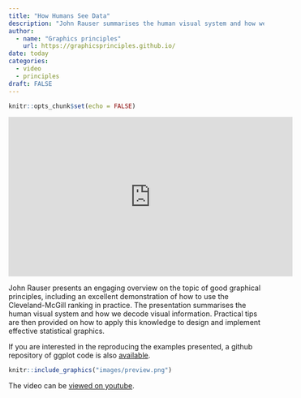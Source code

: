 ```yaml
---
title: "How Humans See Data"
description: "John Rauser summarises the human visual system and how we decode visual information"
author:
  - name: "Graphics principles"
    url: https://graphicsprinciples.github.io/
date: today
categories:
  - video
  - principles
draft: FALSE
---
```


```r
knitr::opts_chunk$set(echo = FALSE)
```



<iframe width="560" height="315" src="https://www.youtube.com/embed/fSgEeI2Xpdc?si=u_FMbTMrjKkMKDgV" title="YouTube video player" frameborder="0" allow="accelerometer; autoplay; clipboard-write; encrypted-media; gyroscope; picture-in-picture; web-share" allowfullscreen></iframe>


John Rauser presents an engaging overview on the topic of good graphical principles, including an excellent demonstration of how to use the Cleveland-McGill ranking in practice. The presentation summarises the human visual system and how we decode visual information. Practical tips are then provided on how to apply this knowledge to design and implement effective statistical graphics. 

If you are interested in the reproducing the examples presented, a github repository of ggplot code is also [available](https://github.com/jrauser/writing/blob/master/how_humans_see_data/hhsd_notes.Rmd).

```r
knitr::include_graphics("images/preview.png")
```

The video can be [viewed on youtube](https://www.youtube.com/watch?v=fSgEeI2Xpdc).